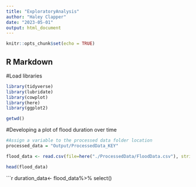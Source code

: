 ```yaml
---
title: "ExploratoryAnalysis"
author: "Haley Clapper"
date: "2023-05-01"
output: html_document
---
```


```r
knitr::opts_chunk$set(echo = TRUE)
```

## R Markdown

#Load libraries

```r

library(tidyverse)
library(lubridate)
library(cowplot)
library(here)
library(ggplot2)

getwd()

```

#Developing a plot of flood duration over time

```r

#Assign a variable to the processed data folder location
processed_data = "Output/ProcessedData_KEY"

flood_data <- read.csv(file=here("./ProcessedData/FloodData.csv"), stringsAsFactors = TRUE)

head(flood_data)

```


```r

duration_data<- flood_data%>%
  select()
